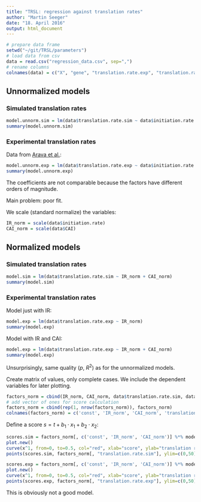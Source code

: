 ```yaml
---
title: "TRSL: regression against translation rates"
author: "Martin Seeger"
date: "18. April 2016"
output: html_document
---
```


```r
# prepare data frame
setwd("~/git/TRSL/parameters")
# load data from csv
data = read.csv("regression_data.csv", sep=",")
# rename columns
colnames(data) = c("X", "gene", "translation.rate.exp", "translation.rate.sim", "transcript.abundance", "initiation.rate", "ORF.length", "CAI")
```
## Unnormalized models

### Simulated translation rates

```r
model.unnorm.sim = lm(data$translation.rate.sim ~ data$initiation.rate + data$CAI)
summary(model.unnorm.sim)
```

### Experimental translation rates

Data from [Arava et al.](http://www.pnas.org/content/100/7/3889.full#ref-list-1):

```r
model.unnorm.exp = lm(data$translation.rate.exp ~ data$initiation.rate + data$CAI)
summary(model.unnorm.exp)
```

The coefficients are not comparable because the factors have different orders of magnitude.

Main problem: poor fit.

We scale (standard normalize) the variables:
```r
IR_norm = scale(data$initiation.rate)
CAI_norm = scale(data$CAI)
```

## Normalized models

### Simulated translation rates

```r
model.sim = lm(data$translation.rate.sim ~ IR_norm + CAI_norm)
summary(model.sim)
```

### Experimental translation rates

Model just with IR:

```r
model.exp = lm(data$translation.rate.exp ~ IR_norm)
summary(model.exp)
```

Model with IR and CAI:

```r
model.exp = lm(data$translation.rate.exp ~ IR_norm + CAI_norm)
summary(model.exp)
```

Unsurprisingly, same quality ($p$, $R^2$) as for the unnormalized models.

Create matrix of values, only complete cases. We include the dependent variables for later plotting.

```r
factors_norm = cbind(IR_norm, CAI_norm, data$translation.rate.sim, data$translation.rate.exp)[complete.cases(cbind(IR_norm, CAI_norm)),]
# add vector of ones for score calculation
factors_norm = cbind(rep(1, nrow(factors_norm)), factors_norm)
colnames(factors_norm) = c('const', 'IR_norm', 'CAI_norm', 'translation.rate.sim', 'translation.rate.exp')
```

Define a score $s = t + b_1 \cdot x_1 + b_2 \cdot x_2$:

```r
scores.sim = factors_norm[, c('const', 'IR_norm', 'CAI_norm')] %*% model.sim$coefficients
plot.new()
curve(x^1, from=0, to=0.5, col="red", xlab="score", ylab="translation rate (sim.)")
points(scores.sim, factors_norm[, "translation.rate.sim"], ylim=c(0,50), main="", pch=1, col='blue')
```

```r
scores.exp = factors_norm[, c('const', 'IR_norm', 'CAI_norm')] %*% model.exp$coefficients
plot.new()
curve(x^1, from=0, to=0.5, col="red", xlab="score", ylab="translation rate (exp.)")
points(scores.exp, factors_norm[, "translation.rate.exp"], ylim=c(0,50), main="", pch=1, col='blue')
```

This is obviously not a good model.


